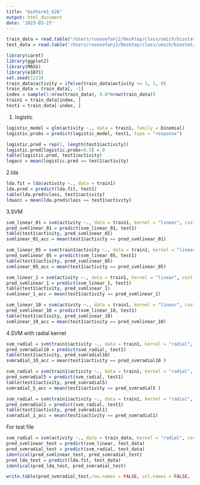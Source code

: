 ```yaml
---
title: "midterm1_626"
output: html_document
date: '2023-03-27'
---
```



```r
train_data = read.table("/Users/ruoooofanj2/Desktop/class/umich/biostat/biostat626/Midterm\ 1/training_data.txt", header = TRUE)
test_data = read.table("/Users/ruoooofanj2/Desktop/class/umich/biostat/biostat626/Midterm\ 1/test_data.txt", header = TRUE)
```

```r
library(caret)
library(ggplot2)
library(MASS)
library(e1071)
set.seed(1223)
train_data$activity = ifelse(train_data$activity <= 3, 1, 0)
train_data = train_data[, -1]
index = sample(1:nrow(train_data), 0.8*nrow(train_data))
train1 = train_data[index, ]
test1 = train_data[-index, ]
```

1. logistic
```r
logistic_model = glm(activity ~., data = train1, family = binomial)
logistic.probs = predict(logistic_model, test1, type = "response")
```
```r
logistic.pred = rep(1, length(test1$activity))
logistic.pred[logistic.probs<0.5] = 0
table(logistic.pred, test1$activity)
logacc = mean(logistic.pred == test1$activity)
```
2.lda
```r
lda.fit = lda(activity ~., data = train1)
lda.pred = predict(lda.fit, test1)
table(lda.pred$class, test1$activity)
ldaacc = mean(lda.pred$class == test1$activity)
```
3.SVM
```r
svm_linear_01 = svm(activity ~., data = train1, kernel = "linear", cost = 0.1, scale = F, type = 'C-classification')
pred_svmlinear_01 = predict(svm_linear_01, test1)
table(test1$activity, pred_svmlinear_01)
svmlinear_01_acc = mean(test1$activity == pred_svmlinear_01)
```

```r
svm_linear_05 = svm(train1$activity ~., data = train1, kernel = "linear", cost = 0.5, scale = F, type = 'C-classification')
pred_svmlinear_05 = predict(svm_linear_05, test1)
table(test1$activity, pred_svmlinear_05)
svmlinear_05_acc = mean(test1$activity == pred_svmlinear_05)
```

```r
svm_linear_1 = svm(activity ~., data = train1, kernel = "linear", cost = 1, scale = F, type = 'C-classification')
pred_svmlinear_1 = predict(svm_linear_1, test1)
table(test1$activity, pred_svmlinear_1)
svmlinear_1_acc = mean(test1$activity == pred_svmlinear_1)
```

```r
svm_linear_10 = svm(activity ~., data = train1, kernel = "linear", cost = 10, scale = F, type = 'C-classification')
pred_svmlinear_10 = predict(svm_linear_10, test1)
table(test1$activity, pred_svmlinear_10)
svmlinear_10_acc = mean(test1$activity == pred_svmlinear_10)
```


4.SVM with radial kernel
```r
svm_radial = svm(train1$activity ~., data = train1, kernel = "radial", cost = 10, scale = F, type = 'C-classification')
pred_svmradial10 = predict(svm_radial, test1)
table(test1$activity, pred_svmradial10)
svmradial_10_acc = mean(test1$activity == pred_svmradial10 )
```

```r
svm_radial = svm(train1$activity ~., data = train1, kernel = "radial", cost = 5, scale = F, type = 'C-classification')
pred_svmradial5 = predict(svm_radial, test1)
table(test1$activity, pred_svmradial5)
svmradial_5_acc = mean(test1$activity == pred_svmradial5 )
```

```r
svm_radial = svm(train1$activity ~., data = train1, kernel = "radial", cost = 1, scale = F, type = 'C-classification')
pred_svmradial1 = predict(svm_radial, test1)
table(test1$activity, pred_svmradial1)
svmradial_1_acc = mean(test1$activity == pred_svmradial1)
```


For test file
```r
svm_radial = svm(activity ~., data = train_data, kernel = "radial", cost = 5, scale = F, type = 'C-classification')
pred_svmlinear_test = predict(svm_linear, test_data)
pred_svmradial_test = predict(svm_radial, test_data)
identical(pred_svmlinear_test, pred_svmradial_test)
pred_lda_test = predict(lda.fit, test_data)
identical(pred_lda_test, pred_svmradial_test)
```

```r
write.table(pred_svmradial_test,row.names = FALSE, col.names = FALSE, file = "binary_1223.txt", quote = FALSE)
```






